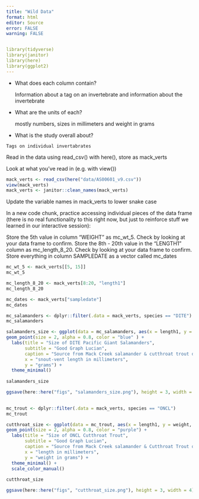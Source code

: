 ```yaml
---
title: "Wild Data"
format: html
editor: Source
error: FALSE
warning: FALSE


library(tidyverse)
library(janitor)
library(here)
library(ggplot2)
---
```


-   What does each column contain?

    Information about a tag on an invertebrate and information about the invertebrate

-   What are the units of each?

    mostly numbers, sizes in millimeters and weight in grams

-   What is the study overall about?

```         
Tags on individual invertabrates
```
Read in the data using read_csv() with here(), store as mack_verts

Look at what you’ve read in (e.g. with view())
```r
mack_verts <- read_csv(here("data/AS00601_v9.csv"))
view(mack_verts)
mack_verts <- janitor::clean_names(mack_verts)
```
Update the variable names in mack_verts to lower snake case

In a new code chunk, practice accessing individual pieces of the data frame (there is no real functionality to this right now, but just to reinforce stuff we learned in our interactive session):

Store the 5th value in column “WEIGHT” as mc_wt_5. Check by looking at your data frame to confirm.
Store the 8th - 20th value in the “LENGTH1” column as mc_length_8_20. Check by looking at your data frame to confirm.
Store everything in column SAMPLEDATE as a vector called mc_dates
```r
mc_wt_5 <- mack_verts[[5, 15]]
mc_wt_5

mc_length_8_20 <- mack_verts[8:20, "length1"]
mc_length_8_20

mc_dates <- mack_verts["sampledate"]
mc_dates

mc_salamanders <- dplyr::filter(.data = mack_verts, species == "DITE")
mc_salamanders

```

```r
salamanders_size <- ggplot(data = mc_salamanders, aes(x = length1, y = weight)) +
geom_point(size = 2, alpha = 0.8, color = "blue" ) +
  labs(title = "Size of DITE Pacific Giant Salamanders", 
       subtitle = "Good Graph Lucian", 
       caption = "Source from Mack Creek salamander & cutthroat trout data", 
       x = "snout-vent length in millimeters", 
       y = "grams") +
  theme_minimal()
  
salamanders_size

ggsave(here::here("figs", "salamanders_size.png"), height = 3, width = 4)
  
```

```r
mc_trout <- dplyr::filter(.data = mack_verts, species == "ONCL")
mc_trout

cutthroat_size <- ggplot(data = mc_trout, aes(x = length1, y = weight, colour = reach, facet_wrap(~reach))) +
geom_point(size = 2, alpha = 0.8, color = "purple") +
  labs(title = "Size of ONCL Cutthroat Trout", 
       subtitle = "Good Graph Lucian", 
       caption = "Source from Mack Creek salamander & Cutthroat Trout data", 
       x = "length in millimeters", 
       y = "weight in grams") +
  theme_minimal() +
  scale_color_manual()
  
cutthroat_size

ggsave(here::here("figs", "cutthroat_size.png"), height = 3, width = 4)
  
```

